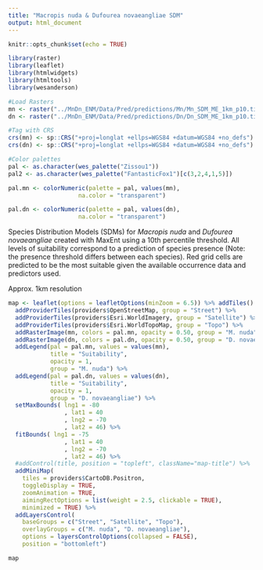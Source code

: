```yaml
---
title: "Macropis nuda & Dufourea novaeangliae SDM"
output: html_document
---
```


```r
knitr::opts_chunk$set(echo = TRUE)
```

```r
library(raster)
library(leaflet)
library(htmlwidgets)
library(htmltools)
library(wesanderson)

#Load Rasters
mn <- raster("../MnDn_ENM/Data/Pred/predictions/Mn/Mn_SDM_ME_1km_p10.tif")
dn <- raster("../MnDn_ENM/Data/Pred/predictions/Dn/Dn_SDM_ME_1km_p10.tif")

#Tag with CRS
crs(mn) <- sp::CRS("+proj=longlat +ellps=WGS84 +datum=WGS84 +no_defs")
crs(dn) <- sp::CRS("+proj=longlat +ellps=WGS84 +datum=WGS84 +no_defs")

#Color palettes 
pal <- as.character(wes_palette("Zissou1"))
pal2 <- as.character(wes_palette("FantasticFox1")[c(3,2,4,1,5)])

pal.mn <- colorNumeric(palette = pal, values(mn),
                    na.color = "transparent")

pal.dn <- colorNumeric(palette = pal, values(dn),
                    na.color = "transparent")
```

Species Distribution Models (SDMs) for *Macropis nuda* and *Dufourea novaeangliae* created with MaxEnt using a 10th percentile threshold. All levels of suitability correspond to a prediction of species presence (Note: the presence threshold differs between each species). Red grid cells are predicted to be the most suitable given the available occurrence data and predictors used. 

Approx. 1km resolution

```r
map <- leaflet(options = leafletOptions(minZoom = 6.5)) %>% addTiles() %>%
  addProviderTiles(providers$OpenStreetMap, group = "Street") %>% 
  addProviderTiles(providers$Esri.WorldImagery, group = "Satellite") %>%
  addProviderTiles(providers$Esri.WorldTopoMap, group = "Topo") %>% 
  addRasterImage(mn, colors = pal.mn, opacity = 0.50, group = "M. nuda") %>%
  addRasterImage(dn, colors = pal.dn, opacity = 0.50, group = "D. novaeangliae") %>% 
  addLegend(pal = pal.mn, values = values(mn),
            title = "Suitability",
            opacity = 1,
            group = "M. nuda") %>% 
  addLegend(pal = pal.dn, values = values(dn),
            title = "Suitability",
            opacity = 1,
            group = "D. novaeangliae") %>%
  setMaxBounds( lng1 = -80
                , lat1 = 40
                , lng2 = -70
                , lat2 = 46) %>% 
  fitBounds( lng1 = -75
                , lat1 = 40
                , lng2 = -70
                , lat2 = 46) %>% 
  #addControl(title, position = "topleft", className="map-title") %>% 
  addMiniMap(
    tiles = providers$CartoDB.Positron,
    toggleDisplay = TRUE,
    zoomAnimation = TRUE,
    aimingRectOptions = list(weight = 2.5, clickable = TRUE),
    minimized = TRUE) %>% 
  addLayersControl(
    baseGroups = c("Street", "Satellite", "Topo"),
    overlayGroups = c("M. nuda", "D. novaeangliae"),
    options = layersControlOptions(collapsed = FALSE),
    position = "bottomleft")

map
```
